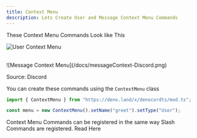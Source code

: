 ```yaml
---
title: Context Menu
description: Lets Create User and Message Context Menu Commands
---
```


These Context Menu Commands Look like This

![User Context Menu](/docs/userContextMenu-Discord.png)

<br />
![Message Context Menu](/docs/messageContext-Discord.png)

Source: Discord

You can create these commands using the `ContextMenu` class

```ts
import { ContextMenu } from "https://deno.land/x/denocordts/mod.ts";

const menu = new ContextMenu().setName("greet").setType("User");
```

Context Menu Commands can be registered in the same way Slash Commands are registered. Read <Link href="/docs/creating-a-slash-command#registering-a-command">Here</Link>
